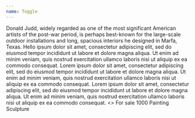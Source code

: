 ```yaml
---
name: Toggle
---
```


<Playground>
  <Toggle label="Artist Bio">
    <Sans size="3">
      Donald Judd, widely regarded as one of the most significant American
      artists of the post-war period, is perhaps best-known for the large-scale
      outdoor installations and long, spacious interiors he designed in Marfa,
      Texas.
    </Sans>
  </Toggle>
</Playground>

<Playground title="Auto-expand">
  <Toggle label="Description" expanded>
    <Sans size="3">
      Hello ipsum dolor sit amet, consectetur adipiscing elit, sed do eiusmod
      tempor incididunt ut labore et dolore magna aliqua. Ut enim ad minim
      veniam, quis nostrud exercitation ullamco laboris nisi ut aliquip ex ea
      commodo consequat.
    </Sans>
  </Toggle>
</Playground>

<Playground title="Disabled">
  <Toggle label="Description" expanded disabled>
    <Serif size="3">
      Lorem ipsum dolor sit amet, consectetur adipiscing elit, sed do eiusmod
      tempor incididunt ut labore et dolore magna aliqua. Ut enim ad minim
      veniam, quis nostrud exercitation ullamco laboris nisi ut aliquip ex ea
      commodo consequat.
    </Serif>
  </Toggle>
</Playground>

<Playground title="ChevronSize">
  <Toggle label="Larger Chevron Size" expanded chevronSize={18}>
    <Sans size="3">
      Lorem ipsum dolor sit amet, consectetur adipiscing elit, sed do eiusmod
      tempor incididunt ut labore et dolore magna aliqua. Ut enim ad minim
      veniam, quis nostrud exercitation ullamco laboris nisi ut aliquip ex ea
      commodo consequat.
    </Sans>
  </Toggle>
</Playground>

<Playground title="Artwork filter">
  <>
    <Toggle label="Purchase type" expanded disabled>
      <Flex justifyContent="space-between">
        <Checkbox>For sale</Checkbox>
        <Serif size="3" color="black60">
          1000
        </Serif>
      </Flex>
    </Toggle>
    <Toggle label="Medium" expanded>
      <Radio>Painting</Radio>
      <Radio>Sculpture</Radio>
    </Toggle>
    <Toggle label="Gallery" />
    <Toggle label="Institution" />
    <Toggle label="Time period" />
  </>
</Playground>
